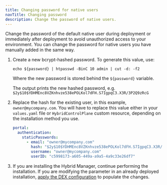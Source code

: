 ```yaml
---
title: Changing password for native users
navTitle: Changing password
description: Change the password of native users.
---
```


Change the password of the default native user during deployment or immediately after deployment to avoid unauthorized access to your environment. You can change the password for native users you have manually added in the same way.

1.  Create a new bcrypt-hashed password. To generate this value, use:

    ```shell
    echo ${password} | htpasswd -BinC 10 admin | cut -d: -f2
    ```

    Where the new password is stored behind the `${password}` variable.

    The output prints the new hashed password, e.g. `$2y$10$YDHMEnc8VZKnhvze538ePOLKol7dFH.S7IgpqC3.X3R/3P2Q9zRcG` 

1.  Replace the hash for the existing user, in this example, `owner@mycompany.com`. You will have to replace this value either in your `values.yaml` file or `HybridControlPlane` custom resource, depending on the installation method you use.

    ```yaml
    portal:
      authentication:
        staticPasswords:
          - email: "owner@mycompany.com"
            hash: "$2y$10$YDHMEnc8VZKnhvze538ePOLKol7dFH.S7IgpqC3.X3R/    3P2Q9zRcG"
            username: "owner@mycompany.com"
            userID: "c5998173-a605-449a-a9a5-4a9c33e26df7"
    ```

1.  If you are installing the Hybrid Manager, continue performing the installation. If you are modifying the parameter in an already deployed installation, [apply the DEX configuration](/edb-postgres-ai/hybrid-manager/using_hybrid_manager/managing_users/apply_dex_config/) to populate the changes.
